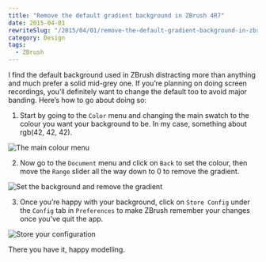 ```yaml
---
title: "Remove the default gradient background in ZBrush 4R7"
date: 2015-04-01
rewriteSlug: "/2015/04/01/remove-the-default-gradient-background-in-zbrush-4r7/"
category: Design
tags:
  - ZBrush
---
```


I find the default background used in ZBrush distracting more than anything and much prefer a solid mid-grey one. If you’re planning on doing screen recordings, you’ll definitely want to change the default too to avoid major banding. Here’s how to go about doing so:

1) Start by going to the `Color` menu and changing the main swatch to the colour you want your background to be. In my case, something about rgb(42, 42, 42).

![The main colour menu](./main_colour.png)

2) Now go to the `Document` menu and click on `Back` to set the colour, then move the `Range` slider all the way down to 0 to remove the gradient.

![Set the background and remove the gradient](./set_background.png)

3) Once you’re happy with your background, click on `Store Config` under the `Config` tab in `Preferences` to make ZBrush remember your changes once you’ve quit the app.

![Store your configuration](./store_config.png)

There you have it, happy modelling.
  